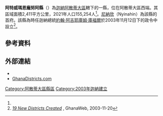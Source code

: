 {{Infobox settlement
|name=阿特威瑪恩龐努阿縣
|settlement_type = [[縣區_(迦納)|縣區]]
|native_name = Atwima Mponua District
|nickname = 
|image_skyline = 
|image_size = 
|image_caption =
|image_flag = 
|image_seal =
|image_map = Districts of the Ashanti Region (2012).svg
|map_caption = 阿散蒂大區縣區
|pushpin_map=Ghana
|pushpin_map_caption =阿特威瑪恩龐努阿縣在迦納的位置
|subdivision_type   = 國家
|subdivision_name   = 迦納
|subdivision_type1= [[加纳行政区划|大區]]
|subdivision_name1=[[阿散蒂大區|阿散蒂大區]]
|subdivision_type2= 首府
|subdivision_name2=[[尼納欣|尼納欣]]
|leader_title = 行政首長
|leader_name = Wilberforce O. Ansah
|established_title =
|established_date = 
|area_total_km2 = 2,411
|population_as_of = 2021
|population_footnotes =<ref name="citypopulation">{{Cite web|url=http://www.citypopulation.de/en/ghana/admin/|title=Ghana: Administrative Division|publisher=City Population|accessdate=2022-02-02|archive-date=2021-11-23|archive-url=https://web.archive.org/web/20211123184626/https://citypopulation.de/en/ghana/admin/|dead-url=no}}</ref>
|population_total = 155,254
|population_density_km2 = auto
|timezone =GMT
|utc_offset = +0
}}

'''阿特威瑪恩龐努阿縣'''（{{lang-en|Atwima Mponua District}}）為[[迦納|迦納]][[阿散蒂大區|阿散蒂大區]]轄下的一縣，位在阿散蒂大區西端。其區域面積2,411平方公里，2021年人口155,254人<ref name=citypopulation/>。[[尼納欣|尼納欣]]（Nyinahin）為該縣的首府。該縣為時任迦納總統[[約翰·阿吉耶庫姆·庫福爾|約翰·阿吉耶庫姆·庫福爾]]於2003年11月12日下的政令中設立<ref>''[http://www.ghanaweb.com/GhanaHomePage/NewsArchive/artikel.php?ID=46982 19 New Districts Created] {{Wayback|url=http://www.ghanaweb.com/GhanaHomePage/NewsArchive/artikel.php?ID=46982 |date=20110202055759 }}'', GhanaWeb, 2003-11-20</ref>。

==參考資料==
{{reflist}}

==外部連結==
* {{statoids|id=ygh|title=Districts of Ghana}}
* [https://web.archive.org/web/20051220143612/http://www.ghanadistricts.com/index.asp GhanaDistricts.com]

{{阿散蒂大區縣區}}

{{DEFAULTSORT:Atwima Mponua}}
[[Category:阿散蒂大區縣區|Category:阿散蒂大區縣區]]
[[Category:2003年迦納建立|Category:2003年迦納建立]]

{{Ghana-geo-stub}}